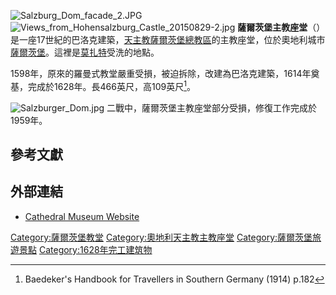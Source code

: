 {{coord|47|47|53|N|13|02|45|E|region:AT_type:landmark|display=title}}[[File:Salzburg_Dom_facade_2.JPG|thumb]]
[[File:Views_from_Hohensalzburg_Castle_20150829-2.jpg|thumb]]
'''薩爾茨堡主教座堂'''（{{lang-de|Salzburger Dom}}）是一座17世紀的巴洛克建築，[[天主教薩爾茨堡總教區|天主教薩爾茨堡總教區]]的主教座堂，位於奧地利城市[[薩爾茨堡|薩爾茨堡]]。這裡是[[莫扎特|莫扎特]]受洗的地點。

1598年，原來的羅曼式教堂嚴重受損，被迫拆除，改建為巴洛克建築，1614年奠基，完成於1628年。長466英尺，高109英尺<ref>Baedeker's Handbook for Travellers in Southern Germany (1914) p.182</ref>。

[[File:Salzburger_Dom.jpg|thumb]]
二戰中，薩爾茨堡主教座堂部分受損，修復工作完成於1959年。

== 參考文獻 ==
{{reflist}}

== 外部連結 ==
{{Commonscat|Salzburger Dom}}
* [https://web.archive.org/web/20110928122637/http://www.kirchen.net/dommuseum/ Cathedral Museum Website]

{{Authority control}}
[[Category:薩爾茨堡教堂|Category:薩爾茨堡教堂]]
[[Category:奧地利天主教主教座堂|Category:奧地利天主教主教座堂]]
[[Category:薩爾茨堡旅遊景點|Category:薩爾茨堡旅遊景點]]
[[Category:1628年完工建筑物|Category:1628年完工建筑物]]